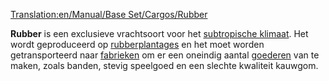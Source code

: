 [[Translation:en/Manual/Base Set/Cargos/Rubber]]

{{nl/Vracht|name=Rubber
|image=Rubberplantation.png
|geproduceerd=[[nl/Manual/Base Set/Industries/Rubberplantage|Rubberplantage]]
|geaccepteerd=[[nl/Manual/Base Set/Industries/Fabriek|Fabriek]]
}}

'''Rubber''' is een exclusieve vrachtsoort voor het [[nl/Manual/Klimaat#subtropisch|subtropische klimaat]]. Het wordt geproduceerd op [[nl/Manual/Base Set/Industries/Rubberplantage|rubberplantages]] en het moet worden getransporteerd naar [[nl/Manual/Base Set/Industries/Fabriek|fabrieken]] om er een oneindig aantal [[nl/Manual/Base Set/Cargos/Goederen|goederen]] van te maken, zoals banden, stevig speelgoed en een slechte kwaliteit kauwgom.